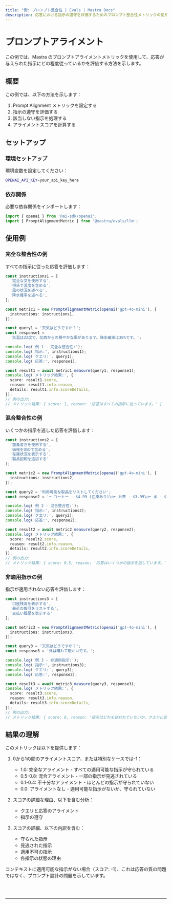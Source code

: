 ```yaml
---
title: "例: プロンプト整合性 | Evals | Mastra Docs"
description: 応答における指示の遵守を評価するためのプロンプト整合性メトリックの使用例。
---
```



# プロンプトアライメント

この例では、Mastra のプロンプトアライメントメトリックを使用して、応答が与えられた指示にどの程度従っているかを評価する方法を示します。

## 概要

この例では、以下の方法を示します：

1. Prompt Alignment メトリックを設定する
2. 指示の遵守を評価する
3. 該当しない指示を処理する
4. アライメントスコアを計算する

## セットアップ

### 環境セットアップ

環境変数を設定してください：

```bash filename=".env"
OPENAI_API_KEY=your_api_key_here
```

### 依存関係

必要な依存関係をインポートします：

```typescript copy showLineNumbers filename="src/index.ts"
import { openai } from '@ai-sdk/openai';
import { PromptAlignmentMetric } from '@mastra/evals/llm';
```

## 使用例

### 完全な整合性の例

すべての指示に従った応答を評価します：

```typescript copy showLineNumbers{5} filename="src/index.ts"
const instructions1 = [
  '完全な文を使用する',
  '摂氏で温度を含める',
  '風の状況を述べる',
  '降水確率を述べる',
];

const metric1 = new PromptAlignmentMetric(openai('gpt-4o-mini'), {
  instructions: instructions1,
});

const query1 = '天気はどうですか？';
const response1 =
  '気温は22度で、北西からの穏やかな風があります。降水確率は30%です。';

console.log('例 1 - 完全な整合性:');
console.log('指示:', instructions1);
console.log('クエリ:', query1);
console.log('応答:', response1);

const result1 = await metric1.measure(query1, response1);
console.log('メトリック結果:', {
  score: result1.score,
  reason: result1.info.reason,
  details: result1.info.scoreDetails,
});
// 例の出力:
// メトリック結果: { score: 1, reason: '応答はすべての指示に従っています。' }
```

### 混合整合性の例

いくつかの指示を逃した応答を評価します：

```typescript copy showLineNumbers{33} filename="src/index.ts"
const instructions2 = [
  '箇条書きを使用する',
  '価格をUSDで含める',
  '在庫状況を表示する',
  '製品説明を追加する'
];

const metric2 = new PromptAlignmentMetric(openai('gpt-4o-mini'), {
  instructions: instructions2,
});

const query2 = '利用可能な製品をリストしてください';
const response2 = '• コーヒー - $4.99 (在庫あり)\n• お茶 - $3.99\n• 水 - $1.99 (在庫切れ)';

console.log('例 2 - 混合整合性:');
console.log('指示:', instructions2);
console.log('クエリ:', query2);
console.log('応答:', response2);

const result2 = await metric2.measure(query2, response2);
console.log('メトリック結果:', {
  score: result2.score,
  reason: result2.info.reason,
  details: result2.info.scoreDetails,
});
// 例の出力:
// メトリック結果: { score: 0.5, reason: '応答はいくつかの指示を逃しています。' }
```

### 非適用指示の例

指示が適用されない応答を評価します：

```typescript copy showLineNumbers{55} filename="src/index.ts"
const instructions3 = [
  '口座残高を表示する',
  '最近の取引をリストする',
  '支払い履歴を表示する'
];

const metric3 = new PromptAlignmentMetric(openai('gpt-4o-mini'), {
  instructions: instructions3,
});

const query3 = '天気はどうですか？';
const response3 = '外は晴れて暖かいです。';

console.log('例 3 - 非適用指示:');
console.log('指示:', instructions3);
console.log('クエリ:', query3);
console.log('応答:', response3);

const result3 = await metric3.measure(query3, response3);
console.log('メトリック結果:', {
  score: result3.score,
  reason: result3.info.reason,
  details: result3.info.scoreDetails,
});
// 例の出力:
// メトリック結果: { score: 0, reason: '指示はどれも従われていないか、クエリに適用されません。' }
```

## 結果の理解

このメトリックは以下を提供します：

1. 0から1の間のアライメントスコア、または特別なケースでは-1：
   - 1.0: 完全なアライメント - すべての適用可能な指示が守られている
   - 0.5-0.8: 混合アライメント - 一部の指示が見逃されている
   - 0.1-0.4: 不十分なアライメント - ほとんどの指示が守られていない
   - 0.0: アライメントなし - 適用可能な指示がないか、守られていない

2. スコアの詳細な理由、以下を含む分析：
   - クエリと応答のアライメント
   - 指示の遵守

3. スコアの詳細、以下の内訳を含む：
   - 守られた指示
   - 見逃された指示
   - 適用不可の指示
   - 各指示の状態の理由

コンテキストに適用可能な指示がない場合（スコア: -1）、これは応答の質の問題ではなく、プロンプト設計の問題を示しています。

<br />
<br />
<hr className="dark:border-[#404040] border-gray-300" />
<br />
<br />
<GithubLink
  link={
    "https://github.com/mastra-ai/mastra/blob/main/examples/basics/evals/prompt-alignment"
  }
/>
